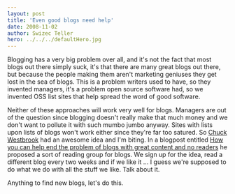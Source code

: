 ```yaml
---
layout: post
title: 'Even good blogs need help'
date: 2008-11-02
author: Swizec Teller
hero: ../../../defaultHero.jpg
---
```

Blogging has a very big problem over all, and it's not the fact that most blogs out there simply suck, it's that there are many great blogs out there, but because the people making them aren't marketing geniuses they get lost in the sea of blogs. This is a problem writers used to have, so they invented managers, it's a problem open source software had, so we invented OSS list sites that help spread the word of good software.

Neither of these approaches will work very well for blogs. Managers are out of the question since blogging doesn't really make that much money and we don't want to pollute it with such mumbo jumbo anyway. Sites with lists upon lists of blogs won't work either since they're far too satured. So [Chuck Westbrook](http://chuckwestbrook.com/) had an awesome idea and I'm biting. In a blogpost entitled [How you can help end the problem of blogs with great content and no readers](http://chuckwestbrook.com/great-content-no-readers/) he proposed a sort of reading group for blogs. We sign up for the idea, read a different blog every two weeks and if we like it ... I guess we're supposed to do what we do with all the stuff we like. Talk about it.

Anything to find new blogs, let's do this.